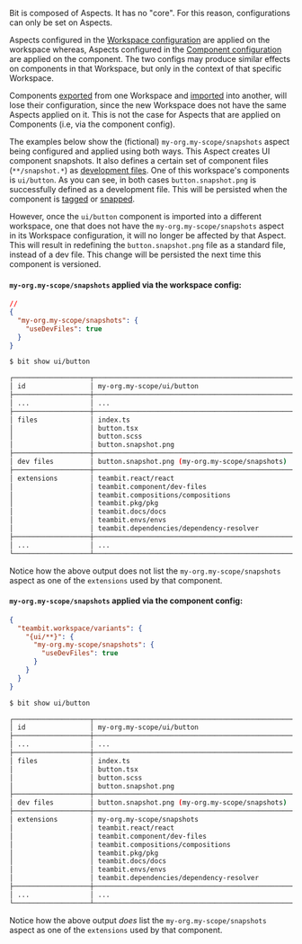 Bit is composed of Aspects. It has no "core". For this reason, configurations can only be set on Aspects.

Aspects configured in the [Workspace configuration](/workspace/workspace-configuration) are applied on the workspace whereas, Aspects configured in the [Component configuration](/components/component-config) are applied on the component.
The two configs may produce similar effects on components in that Workspace, but only in the context of that specific Workspace.

Components [exported](/workspace/exporting-components) from one Workspace and [imported](/workspace/importing-components) into another, will lose their configuration, since the new Workspace does not have the same Aspects applied on it.
This is not the case for Aspects that are applied on Components (i.e, via the component config).

The examples below show the (fictional) `my-org.my-scope/snapshots` aspect being configured and applied using both ways. This Aspect creates UI component snapshots. It also defines a certain set of component files (`**/snapshot.*`) as [development files](/components/dev-files).
One of this workspace's components is `ui/button`. As you can see, in both cases `button.snapshot.png` is successfully defined as a development file. This will be persisted when the component is [tagged](/components/tags) or [snapped](/components/snaps).

However, once the `ui/button` component is imported into a different workspace, one that does not have the `my-org.my-scope/snapshots` aspect in its Workspace configuration, it will no longer be affected by that Aspect.
This will result in redefining the `button.snapshot.png` file as a standard file, instead of a dev file. This change will be persisted the next time this component is versioned.

#### `my-org.my-scope/snapshots` applied via the workspace config:

```json
//
{
  "my-org.my-scope/snapshots": {
    "useDevFiles": true
  }
}
```

```bash
$ bit show ui/button

┌───────────────────┬───────────────────────────────────────────────────────────────────────────┐
│ id                │ my-org.my-scope/ui/button                                                 │
├───────────────────┼───────────────────────────────────────────────────────────────────────────┤
│ ...               │ ...                                                                       │
├───────────────────┼───────────────────────────────────────────────────────────────────────────┤
│ files             │ index.ts                                                                  │
│                   │ button.tsx                                                                │
│                   │ button.scss                                                               │
│                   │ button.snapshot.png                                                       │
├───────────────────┼───────────────────────────────────────────────────────────────────────────┤
│ dev files         │ button.snapshot.png (my-org.my-scope/snapshots)                           │
├───────────────────┼───────────────────────────────────────────────────────────────────────────┤
│ extensions        │ teambit.react/react                                                       │
│                   │ teambit.component/dev-files                                               │
│                   │ teambit.compositions/compositions                                         │
│                   │ teambit.pkg/pkg                                                           │
│                   │ teambit.docs/docs                                                         │
│                   │ teambit.envs/envs                                                         │
│                   │ teambit.dependencies/dependency-resolver                                  │
├───────────────────┼───────────────────────────────────────────────────────────────────────────┤
│ ...               │ ...                                                                       │
└───────────────────┴───────────────────────────────────────────────────────────────────────────┘
```

Notice how the above output does not list the `my-org.my-scope/snapshots` aspect as one of the `extensions` used by that component.

#### `my-org.my-scope/snapshots` applied via the component config:

```json
{
  "teambit.workspace/variants": {
    "{ui/**}": {
      "my-org.my-scope/snapshots": {
        "useDevFiles": true
      }
    }
  }
}
```

```bash
$ bit show ui/button

┌───────────────────┬───────────────────────────────────────────────────────────────────────────┐
│ id                │ my-org.my-scope/ui/button                                                 │
├───────────────────┼───────────────────────────────────────────────────────────────────────────┤
│ ...               │ ...                                                                       │
├───────────────────┼───────────────────────────────────────────────────────────────────────────┤
│ files             │ index.ts                                                                  │
│                   │ button.tsx                                                                │
│                   │ button.scss                                                               │
│                   │ button.snapshot.png                                                       │
├───────────────────┼───────────────────────────────────────────────────────────────────────────┤
│ dev files         │ button.snapshot.png (my-org.my-scope/snapshots)                           │
├───────────────────┼───────────────────────────────────────────────────────────────────────────┤
│ extensions        │ my-org.my-scope/snapshots                                                 │
│                   │ teambit.react/react                                                       │
│                   │ teambit.component/dev-files                                               │
│                   │ teambit.compositions/compositions                                         │
│                   │ teambit.pkg/pkg                                                           │
│                   │ teambit.docs/docs                                                         │
│                   │ teambit.envs/envs                                                         │
│                   │ teambit.dependencies/dependency-resolver                                  │
├───────────────────┼───────────────────────────────────────────────────────────────────────────┤
│ ...               │ ...                                                                       │
└───────────────────┴───────────────────────────────────────────────────────────────────────────┘
```

Notice how the above output _does_ list the `my-org.my-scope/snapshots` aspect as one of the `extensions` used by that component.
